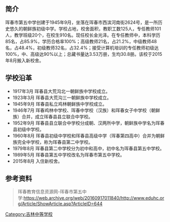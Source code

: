{{Unreferenced|time=2016-06-11T16:58:21+00:00}}

== 简介 ==
珲春市第五中学创建于1945年9月，坐落在珲春市西滨河南街2624号，是一所历史悠久的朝鲜族初级中学。学校占地，校舍面积，教职工数125人，专任教师101人，教学班级20个，在校生910名。现任校长金光泽。在专任教师中，本科学历85名，占85.9%，学历合格率100%；高级教师21名，占21.2%，中级教师48名，占48.4%，初级教师32名，占32.4%；接受计算机培训的专任教师初级达100%，中、高级达90%以上；总藏书量达3.53万册，生均30.8册。该校于2015年8月搬入新校舍。

== 学校沿革 ==
* 1917年3月  珲春县大荒沟北一朝鲜族中学校成立。
* 1923年3月  珲春县大荒沟三一朝鲜族中学校成立。
* 1945年9月  珲春县私立鸡林朝鲜族中学校成立。
* 1946年7月  珲春鸡林中学校、珲春中学校（汉族）和珲春女子中学校（朝鲜族）合并，成立珲春县县立联合中学校。
* 1952年9月  珲春县县立联合中学校分成朝、汉两所中学，朝鲜族中学名为珲春县初级中学校。
* 1960年8月  珲春县初级中学校和珲春县高级中学（珲春第四高中）合并为朝鲜族完全中学校，称为珲春县第二中学校。
* 1979年8月  珲春县第二中学校分为初中和高中，初中名为珲春县第五中学校。
* 1989年5月  珲春县第五中学校改名为珲春市第五中学校。
* 2015年8月  入住新校舍。

== 参考资料 ==
<blockquote>珲春教育信息资源网-珲春市第五中学:https://web.archive.org/web/20160917011840/http://www.eduhc.org/Article/ShowArticle.asp?ArticleID=644</blockquote>
[[Category:吉林中等学校|Category:吉林中等学校]]